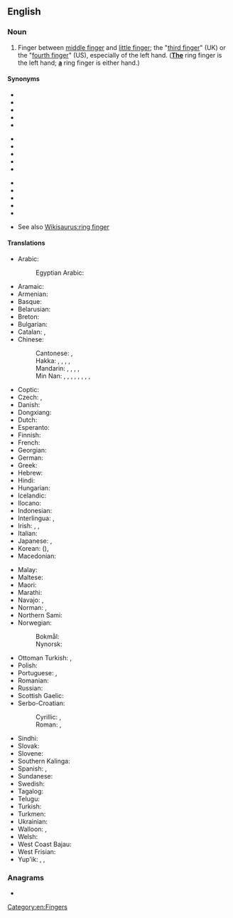 {{also|ringfinger|Ringfinger|ring-finger}}
==English==
{{picdic
|image=Paume de main.jpeg
|width=310
|labels=
{{picdiclabel|color=white|fontsize=18|posx=100|posy=179|link=palm|lang=en}}
{{picdiclabel|color=white|fontsize=12|posx=20|posy=200|link=wrist|align=left|lang=en}}
{{picdiclabel|color=white|fontsize=12|posx=90|posy=70|link=thumb|lang=en}}
{{picdiclabel|color=white|fontsize=12|posx=200|posy=125|link=index finger|lang=en}}
{{picdiclabel|color=white|fontsize=12|posx=225|posy=160|link=middle finger|lang=en}}
{{picdiclabel|color=white|fontsize=18|posx=220|posy=205|link=ring finger|lang=en}}
{{picdiclabel|color=white|fontsize=12|posx=200|posy=245|link=pinky|lang=en}}
|detail1=Click on labels in the image
}}

===Noun===
{{en-noun}}

# Finger between [[middle finger]] and [[little finger]]; the "[[third finger]]" (UK) or the "[[fourth finger]]" (US), especially of the left hand. (<u>'''The'''</u> ring finger is the left hand; <u>'''a'''</u> ring finger is either hand.)

====Synonyms====
{{top3}}
* {{l|en|digit IV}}
* {{l|en|fourth digit}}
* {{l|en|fourth finger}}
* {{l|en|gold-finger}}
* {{l|en|leech-finger}}
{{mid3}}
* {{l|en|marriage finger}}
* {{l|en|medical finger}}
* {{l|en|medicinable finger}}
* {{l|en|medicinal finger}}
* {{l|en|physic finger}}
{{mid3}}
* {{l|en|physical finger}}
* {{l|en|physician finger}}
* {{l|en|ring-man}}
* {{l|en|third finger}}
* {{l|en|wedding finger}}

{{bottom}}
* See also [[Wikisaurus:ring finger]]

====Translations====
{{trans-top|finger between the middle finger and little finger}}
* Arabic: {{t|ar|بِنْصِر|m}}
*: Egyptian Arabic: {{t|arz|بنصر|m|tr=bínṣar|sc=Arab}}
* Aramaic: {{t|arc|ܒܨܪܐ|tr=beṣrāʾ|sc=Hebr}}
* Armenian: {{t+|hy|մատնեմատ}}
* Basque: {{t|eu|haznagi}}
* Belarusian: {{t|be|безназоўны палец|m|tr=bjeznazóŭny páljec|sc=Cyrl}}
* Breton: {{t+|br|biz-gwalenn|m}}
* Bulgarian: {{t|bg|безименен пръст|m|tr=beziménen prǎst|sc=Cyrl}}
* Catalan: {{t+|ca|dit anular|m}}, {{t+|ca|anular|m}}
* Chinese:
*: Cantonese: {{t|yue|無名指}}, {{t|yue|无名指|tr=mou4 ming4 zi2}}
*: Hakka: {{t|hak|無名指}}, {{t|hak|无名指|tr=mò-miàng-chṳ́, mò-miàng-chí}}, {{t|hak|矮㑁指|tr=ái-tut-chṳ́, ái-tut-chí}}, {{t|hak|蘸藥指}}, {{t|hak|蘸药指|tr=chiám-yo̍k-chṳ́, chiám-yo̍k-chí}}
*: Mandarin: {{t+|cmn|無名指|sc=Hani}}, {{t+|cmn|无名指|tr=wúmíngzhǐ|sc=Hani}}, {{t|cmn|四拇指|tr=sìmǔzhǐ}}, {{t+|cmn|環指}}, {{t+|cmn|环指|tr=huánzhǐ}}
*: Min Nan: {{t+|nan|尾二指|tr=bóe-jī-cháiⁿ, bóe-lī-cháiⁿ, bé-jī-cháiⁿ, bé-lī-cháiⁿ}}, {{t+|nan|䆀指|tr=bái-cháiⁿ}}, {{t+|nan|愛媠}}, {{t|nan|爱媠|tr=ài-súi}}, {{t+|nan|佬仔|tr=láu--á}}, {{t|nan|佬仔指|tr=láu-á-cháiⁿ}}, {{t|nan|無名指}}, {{t|nan|无名指|tr=bû-bêng-cháiⁿ}}, {{t|nan|老指|tr=ló-cháiⁿ}}
* Coptic: {{t|cop|ⲁⲛⲕⲟⲕⲓ|m|tr=ankoki}}
* Czech: {{t+|cs|prsteník|m}}, {{t+|cs|prsteníček|m}}
* Danish: {{t+|da|ringfinger}}
* Dongxiang: {{t|sce|oliechin ghurun}}
* Dutch: {{t+|nl|ringvinger|m}}
* Esperanto: {{t|eo|ringofingro}}
* Finnish: {{t+|fi|nimetön}}
* French: {{t+|fr|annulaire|m}}
* Georgian: {{t|ka|არათითი}}
* German: {{t+|de|Ringfinger|m}}
* Greek: {{t+|el|παράμεσος|m}}
* Hebrew: {{t+|he|קמיצה|f|tr=kmítza|sc=Hebr}}
* Hindi: {{t+|hi|अंगूठी|f|sc=Deva}}
* Hungarian: {{t+|hu|gyűrűsujj}}
* Icelandic: {{t+|is|baugfingur|m}}
* Ilocano: {{t|ilo|sisingsingan}}
* Indonesian: {{t+|id|jari manis}}
* Interlingua: {{t|ia|digito anular}}, {{t|ia|anular}}
* Irish: {{t|ga|méar an fháinne|f}}, {{t|ga|sisile|f}}, {{t|ga|mac an daba|m}}
* Italian: {{t+|it|anulare|m}}
* Japanese: {{t+|ja|薬指|tr=くすりゆび, kusuriyubi|sc=Jpan}}, {{t+|ja|くすりゆび|tr=kusuriyubi}}
* Korean: {{t+|ko|약지|sc=Kore}} ({{t+|ko|藥指|sc=Kore}}), {{t+|ko|약손가락|sc=Kore}}
* Macedonian: {{t|mk|домал прст|m|tr=dómal p'rst}}
{{trans-mid}}
* Malay: {{t|ms|jari manis}}
* Maltese: {{t|mt|saba’ taċ-ċurkett|m}}
* Maori: {{t|mi|mānawa}}
* Marathi: {{t|mr|अनामिका|tr=anamika|sc=Deva}}
* Navajo: {{t|nv|álaʼataʼí}}, {{t|nv|álaʼ náhástʼéíígíí}}
* Norman: {{t|nrf|Jean des sceas|m}} {{q|Jersey}}, {{t|nrf|Jean des sceaus|m}} {{q|Guernsey}}
* Northern Sami: {{t|se|orbbeš}}
* Norwegian:
*: Bokmål: {{t|nb|ringfinger|m}}
*: Nynorsk: {{t|nn|ringfinger|m}}
* Ottoman Turkish: {{t|ota|يوزكلو پرمق|tr=yüzüklü parmak|sc=ota-Arab}}, {{t|ota|پرمغي يوزكلو|tr=parmaği yüzüklü|sc=ota-Arab}}
* Polish: {{t+|pl|palec serdeczny|m-in}}
* Portuguese: {{t+|pt|dedo anular|m}}, {{t+|pt|anular|m}}
* Romanian: {{t+|ro|inelar|m}}
* Russian: {{t+|ru|безымя́нный па́лец|m}}
* Scottish Gaelic: {{t|gd|mac-an-aba|m}}
* Serbo-Croatian:
*: Cyrillic: {{t|sh|прстењак|m}}, {{t|sh|домали прст|m}}
*: Roman: {{t+|sh|prstenjak|m}}, {{t|sh|domali prst|m}}
* Sindhi: {{t+|sd|ٻاچَ|f}}
* Slovak: {{t|sk|prstenník|m}}
* Slovene: {{t+|sl|prstanec|m}}
* Southern Kalinga: {{t|ksc|paochong}}
* Spanish: {{t|es|dedo anular|m}}, {{t+|es|anular|m}}
* Sundanese: {{t|su|jariji}}
* Swedish: {{t+|sv|ringfinger|n}}
* Tagalog: {{t|tl|paninsingan}}
* Telugu: {{t+|te|ఉంగరపు వేలు|tr=uMgarapu vaelu|sc=Telu}}
* Turkish: {{t+|tr|yüzük parmağı}}
* Turkmen: {{t|tk|ogulhajat}}
* Ukrainian: {{t+|uk|безіменний палець|m|tr=beziménnyj pálecʹ|sc=Cyrl}}
* Walloon: {{t+|wa|doet a l' anea|m}}, {{t+|wa|damanet|m}} {{qualifier|in children sayings}}
* Welsh: {{t|cy|bys y fodrwy|m}}
* West Coast Bajau: {{t|bdr|jari mamis}}
* West Frisian: {{t|fy|ringfinger}}
* Yup'ik: {{t|esu|atrilnguq}}, {{t|esu|aliqiliqiaq}}, {{t|esu|ekiliq}}
{{trans-bottom}}

===Anagrams===
* {{anagrams|en|finger ring}}

[[Category:en:Fingers]]